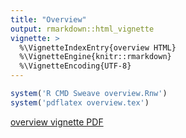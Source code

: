```yaml
---
title: "Overview"
output: rmarkdown::html_vignette
vignette: >
  %\VignetteIndexEntry{overview HTML}
  %\VignetteEngine{knitr::rmarkdown}
  %\VignetteEncoding{UTF-8}
---
```

```r
system('R CMD Sweave overview.Rnw')
system('pdflatex overview.tex')
```

<!--- <iframe src="overview.pdf"/> -->

[overview vignette PDF](overview.pdf){target="_blank"}
